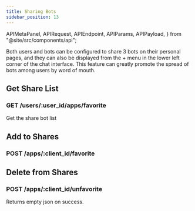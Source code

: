 ```yaml
---
title: Sharing Bots
sidebar_position: 13
---
```


  APIMetaPanel,
  APIRequest,
  APIEndpoint,
  APIParams,
  APIPayload,
} from "@site/src/components/api";


Both users and bots can be configured to share 3 bots on their personal pages, and they can also be displayed from the + menu in the lower left corner of the chat interface. This feature can greatly promote the spread of bots among users by word of mouth.

## Get Share List

### GET /users/:user_id/apps/favorite

Get the share bot list

<APIEndpoint url="/users/:user_id/apps/favorite" />

<APIMetaPanel scope="Authorized" />

<APIParams p-user_id="The user's user_id." p-user_id-required={true} />

<APIRequest
  title="Get share list"
  url="/users/06aed1e3-bd77-4a59-991a-5bb5ae6fbb09/apps/favorite"
/>

<RespApps />

## Add to Shares

### POST /apps/:client_id/favorite

<APIEndpoint url="/apps/:client_id/favorite" />

<APIMetaPanel scope="Authorized" />

<APIParams
  p-client_id="The application's client_id who you are adding to your share list."
  p-client_id-required={true}
/>

<APIRequest
  title="Add to share list"
  method="POST"
  url="/apps/06aed1e3-bd77-4a59-991a-5bb5ae6fbb09/favorite"
/>

<RespApps />

## Delete from Shares

### POST /apps/:client_id/unfavorite

<APIEndpoint url="/apps/:client_id/unfavorite" />

<APIMetaPanel scope="Authorized" />

<APIParams
  p-client_id="The application's client_id who you are removing from your share list."
  p-client_id-required={true}
/>

<APIRequest
  title="Delete from share list"
  method="POST"
  url="/apps/06aed1e3-bd77-4a59-991a-5bb5ae6fbb09/unfavorite"
/>

Returns empty json on success.
